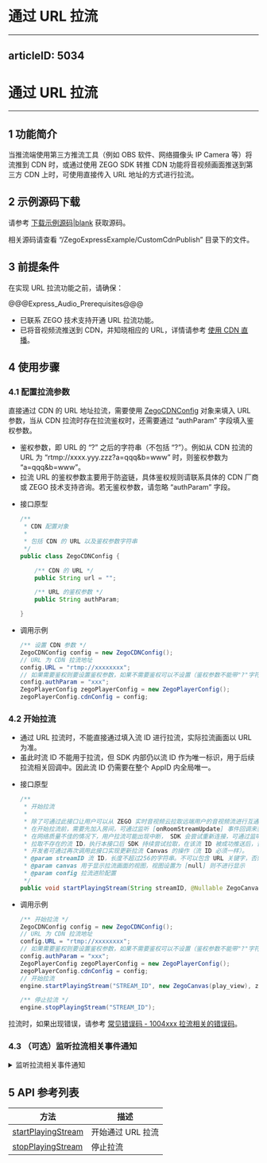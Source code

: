 # 通过 URL 拉流
---
articleID: 5034
---
# 通过 URL 拉流

---

## 1 功能简介

当推流端使用第三方推流工具（例如 OBS 软件、网络摄像头 IP Camera 等）将流推到 CDN 时，或通过使用 ZEGO SDK 转推 CDN 功能将音视频画面推送到第三方 CDN 上时，可使用直接传入 URL 地址的方式进行拉流。

## 2 示例源码下载

请参考 [下载示例源码\|blank](#3125) 获取源码。

相关源码请查看 “/ZegoExpressExample/CustomCdnPublish” 目录下的文件。

## 3 前提条件

在实现 URL 拉流功能之前，请确保：

@@@Express_Audio_Prerequisites@@@
- 已联系 ZEGO 技术支持开通 URL 拉流功能。   
- 已将音视频流推送到 CDN，并知晓相应的 URL，详情请参考 [使用 CDN 直播](!ExpressVideoSDK-Publisher_Player_Advanced/RelayToCDN)。


## 4 使用步骤

### 4.1 配置拉流参数

直接通过 CDN 的 URL 地址拉流，需要使用 [ZegoCDNConfig](/zh/api?doc=Express_Video_SDK_API~Java~class~im-zego-zegoexpress-entity-zego-cdn-config) 对象来填入 URL 参数，当从 CDN 拉流时存在拉流鉴权时，还需要通过 “authParam” 字段填入鉴权参数。  

<div class = 'mk-hint'>

- 鉴权参数，即 URL 的 “?” 之后的字符串（不包括 “?”）。例如从 CDN 拉流的 URL 为 “rtmp://xxxx.yyy.zzz?a=qqq&b=www” 时，则鉴权参数为 “a=qqq&b=www”。  
- 拉流 URL 的鉴权参数主要用于防盗链，具体鉴权规则请联系具体的 CDN 厂商或 ZEGO 技术支持咨询。若无鉴权参数，请忽略 “authParam” 字段。
</div>


- 接口原型

    ```java
    /**
     * CDN 配置对象
     *
     * 包括 CDN 的 URL 以及鉴权参数字符串
     */
    public class ZegoCDNConfig {

        /** CDN 的 URL */
        public String url = "";

        /** URL 的鉴权参数 */
        public String authParam;

    }
    ```

- 调用示例

    ```java
    /** 设置 CDN 参数 */
    ZegoCDNConfig config = new ZegoCDNConfig();
    // URL 为 CDN 拉流地址
    config.URL = "rtmp://xxxxxxxx";
    // 如果需要鉴权则要设置鉴权参数，如果不需要鉴权可以不设置（鉴权参数不能带"?"字符）
    config.authParam = "xxx";
    ZegoPlayerConfig zegoPlayerConfig = new ZegoPlayerConfig();
    zegoPlayerConfig.cdnConfig = config;
    ```

### 4.2 开始拉流

<div class= 'mk-warning'>

- 通过 URL 拉流时，不能直接通过填入流 ID 进行拉流，实际拉流画面以 URL 为准。
- 虽此时流 ID 不能用于拉流，但 SDK 内部仍以流 ID 作为唯一标识，用于后续拉流相关回调中。因此流 ID 仍需要在整个 AppID 内全局唯一。
</div>


- 接口原型

    ```java
    /**
     * 开始拉流
     *
     * 除了可通过此接口让用户可以从 ZEGO 实时音视频云拉取远端用户的音视频流进行互通外，还可以通过此接口让用户可以从第三方 URL 拉取远端用户的音视频流。
     * 在开始拉流前，需要先加入房间，可通过监听 [onRoomStreamUpdate] 事件回调来获取该房间内 streamID 的新增。
     * 在网络质量不佳的情况下，用户拉流可能出现中断， SDK 会尝试重新连接，可通过监听 [onPlayerStateUpdate] 事件来获知当前拉流状态以及错误信息。
     * 拉取不存在的流 ID，执行本接口后 SDK 持续尝试拉取，在该流 ID 被成功推送后，音视频流可以真正被拉取到。
     * 开发者可通过再次调用此接口实现更新拉流 Canvas 的操作（流 ID 必须一样）。
     * @param streamID 流 ID，长度不超过256的字符串。不可以包含 URL 关键字，否则推拉流失败。仅支持数字、英文字符和 "-"、"_"。
     * @param canvas 用于显示拉流画面的视图，视图设置为 [null] 则不进行显示
     * @param config 拉流进阶配置
     */
    public void startPlayingStream(String streamID, @Nullable ZegoCanvas canvas, ZegoPlayerConfig config)
    ```

- 调用示例

    ```java
    /** 开始拉流 */
    ZegoCDNConfig config = new ZegoCDNConfig();
    // URL 为 CDN 拉流地址
    config.URL = "rtmp://xxxxxxxx";
    // 如果需要鉴权则要设置鉴权参数，如果不需要鉴权可以不设置（鉴权参数不能带"?"字符）
    config.authParam = "xxx";
    ZegoPlayerConfig zegoPlayerConfig = new ZegoPlayerConfig();
    zegoPlayerConfig.cdnConfig = config;
    // 开始拉流
    engine.startPlayingStream("STREAM_ID", new ZegoCanvas(play_view), zegoPlayerConfig);

    /** 停止拉流 */
    engine.stopPlayingStream("STREAM_ID");
    ```

拉流时，如果出现错误，请参考 [常见错误码 - 1004xxx 拉流相关的错误码](4378#5)。


### 4.3 （可选）监听拉流相关事件通知

<details class="zg-primary">
    <summary>监听拉流相关事件通知</summary>

可以通过 [onPlayerStateUpdate](/zh/api?doc=Express_Video_SDK_API~Java~class~im-zego-zegoexpress-callback-i-zego-event-handler#on-player-state-update) 来监听从 CDN 拉流的结果。

<div class = 'mk-warning'>

如果不是使用 ZEGO SDK 进行推流，而是使用第三方推流工具直接进行推流、但是使用 ZEGO SDK 进行拉流，这种场景下推流方没有使用 ZEGO SDK 加入房间，拉流方默认收不到 [onRoomStreamUpdate](/zh/api?doc=Express_Video_SDK_API~Java~class~im-zego-zegoexpress-callback-i-zego-event-handler#on-room-stream-update) 的回调，可以使用 [后台流增加](#1333) 与 [后台流删除](#1331) 的功能，让拉流端可以收到 [onRoomStreamUpdate ](/zh/api?doc=Express_Video_SDK_API~Java~class~im-zego-zegoexpress-callback-i-zego-event-handler#on-room-stream-update) 的回调。
</div>


- 接口原型

    ```java
    /**
     * 拉流状态变更回调
     *
     * 在拉流成功后，可以通过该回调接口获取拉流状态变更的通知。
     * 开发者可根据 state 参数是否在 [正在请求拉流状态] 来大体判断用户的拉流网络情况。
     * @param streamID 流 ID
     * @param state 拉流状态
     * @param errorCode 拉流状态变更对应的错误码。请参考常见错误码文档 [https://doc-zh.zego.im/zh/4378.html]
     * @param extendedData 扩展信息
     */
    public void onPlayerStateUpdate(String streamID, ZegoPlayerState state, int errorCode, JSONObject extendedData){

    }
    ```

- 调用示例

    ```java
    engine.setEventHandler(new IZegoEventHandler(){

        // 重写的其他回调
        ...

        @Override
        public void onPlayerStateUpdate(String streamID, ZegoPlayerState state, int errorCode, JSONObject extendedData) {
            /** 调用拉流接口成功后，当拉流器状态发生变更，如出现网络中断导致推流异常等情况，SDK在重试拉流的同时，会通过该回调通知 */
            // 1. 当收到该回调通知且 state 为 PLAYING 时，表示拉流成功
            // 2. 当收到该回调通知且 state 为 PLAY_REQUESTING 时，表示可能是正在拉流或者由于网络中断等原因导致 SDK 正在重试拉流
            // 3. 当收到该回调通知且 state 为 NO_PLAY 时，表示拉流停止
            // 4. 通过URL拉流时，回调参数中的stream_id即为调用拉流API时的流ID，用于唯一标识当次拉流事件。
        }

        // 重写的其他回调
        ...

    });
    ```
</details>


## 5 API 参考列表

| 方法 | 描述 |
|-------|--------|
| [startPlayingStream ](/zh/api?doc=Express_Video_SDK_API~Java~class~im-zego-zegoexpress-zego-express-engine#start-playing-stream) | 开始通过 URL 拉流 |
| [stopPlayingStream ](/zh/api?doc=Express_Video_SDK_API~Java~class~im-zego-zegoexpress-zego-express-engine#stop-playing-stream) | 停止拉流 |
